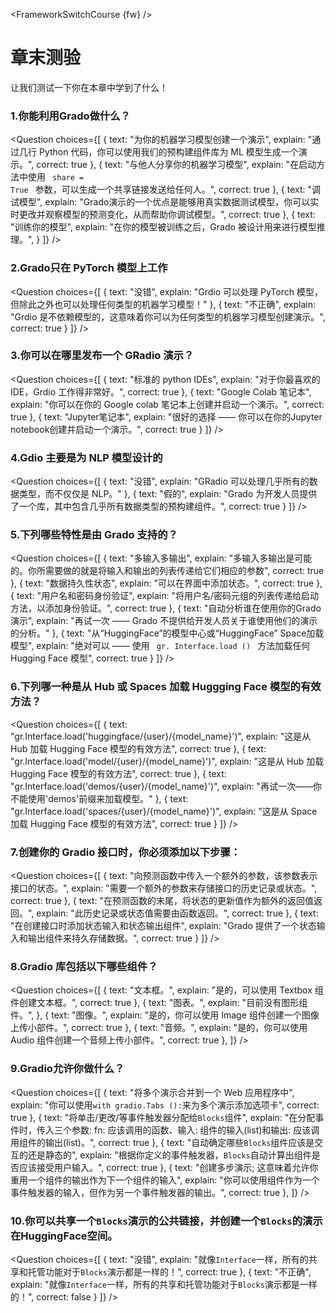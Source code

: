 <FrameworkSwitchCourse {fw} />

<!-- DISABLE-FRONTMATTER-SECTIONS -->

# 章末测验

<CourseFloatingBanner
    chapter={7}
    classNames="absolute z-10 right-0 top-0"
/>

让我们测试一下你在本章中学到了什么！

### 1.你能利用Grado做什么？
<Question
	choices={[
        {
			text: "为你的机器学习模型创建一个演示",
			explain: "通过几行 Python 代码，你可以使用我们的预构建组件库为 ML 模型生成一个演示。",
			correct: true
		},
		{
			text: "与他人分享你的机器学习模型",
			explain: "在启动方法中使用 <code> share = True </code> 参数，可以生成一个共享链接发送给任何人。",
            correct: true
		},
		{
			text: "调试模型",
			explain: "Grado演示的一个优点是能够用真实数据测试模型，你可以实时更改并观察模型的预测变化，从而帮助你调试模型。",
			correct: true
		},
		{
			text: "训练你的模型",
			explain: "在你的模型被训练之后，Grado 被设计用来进行模型推理。",
		}
	]}
/>

### 2.Grado只在 PyTorch 模型上工作
<Question
	choices={[
        {
			text: "没错",
			explain: "Grdio 可以处理 PyTorch 模型，但除此之外也可以处理任何类型的机器学习模型！"
        },
        {
			text: "不正确",
			explain: "Grdio 是不依赖模型的，这意味着你可以为任何类型的机器学习模型创建演示。",
			correct: true
        }
	]}
/>

### 3.你可以在哪里发布一个 GRadio 演示？
<Question
	choices={[
        {
			text: "标准的 python IDEs",
			explain: "对于你最喜欢的 IDE，Grdio 工作得非常好。",
            correct: true
        },
        {
			text: "Google Colab 笔记本",
			explain: "你可以在你的 Google colab 笔记本上创建并启动一个演示。",
			correct: true
        },
        {
			text: "Jupyter笔记本",
			explain: "很好的选择 —— 你可以在你的Jupyter notebook创建并启动一个演示。",
			correct: true
        }
	]}
/>

### 4.Gdio 主要是为 NLP 模型设计的
<Question
	choices={[
        {
			text: "没错",
			explain: "GRadio 可以处理几乎所有的数据类型，而不仅仅是 NLP。"
        },
        {
			text: "假的",
			explain: "Grado 为开发人员提供了一个库，其中包含几乎所有数据类型的预构建组件。",
            correct: true
        }
	]}
/>

### 5.下列哪些特性是由 Grado 支持的？
<Question
	choices={[
        {
			text: "多输入多输出",
			explain: "多输入多输出是可能的。你所需要做的就是将输入和输出的列表传递给它们相应的参数",
            correct: true
        },
        {
			text: "数据持久性状态",
			explain: "可以在界面中添加状态。",
			correct: true
        },
        {
			text: "用户名和密码身份验证",
			explain: "将用户名/密码元组的列表传递给启动方法，以添加身份验证。",
			correct: true
        },
        {
			text: "自动分析谁在使用你的Grado演示",
			explain: "再试一次 —— Grado 不提供给开发人员关于谁使用他们的演示的分析。"
        },
        {
			text: "从“HuggingFace”的模型中心或“HuggingFace” Space加载模型",
			explain: "绝对可以 —— 使用 <code> gr. Interface.load () </code> 方法加载任何 Hugging Face 模型",
			correct: true
        }
	]}
/>

### 6.下列哪一种是从 Hub 或 Spaces 加载 Huggging Face 模型的有效方法？
<Question
	choices={[
        {
			text: "gr.Interface.load('huggingface/{user}/{model_name}')",
			explain: "这是从 Hub 加载 Hugging Face 模型的有效方法",
            correct: true
        },
        {
			text: "gr.Interface.load('model/{user}/{model_name}')",
			explain: "这是从 Hub 加载 Hugging Face 模型的有效方法",
			correct: true
        },
        {
			text: "gr.Interface.load('demos/{user}/{model_name}')",
			explain: "再试一次——你不能使用'demos'前缀来加载模型。"
        },
        {
			text: "gr.Interface.load('spaces/{user}/{model_name}')",
			explain: "这是从 Space 加载 Hugging Face 模型的有效方法",
			correct: true
        }
	]}
/>

### 7.创建你的 Gradio 接口时，你必须添加以下步骤：
<Question
	choices={[
        {
			text: "向预测函数中传入一个额外的参数，该参数表示接口的状态。",
			explain: "需要一个额外的参数来存储接口的历史记录或状态。",
            correct: true
        },
        {
			text: "在预测函数的末尾，将状态的更新值作为额外的返回值返回。",
			explain: "此历史记录或状态值需要由函数返回。",
            correct: true
        },
        {
			text: "在创建接口时添加状态输入和状态输出组件",
			explain: "Grado 提供了一个状态输入和输出组件来持久存储数据。",
            correct: true
        }
	]}
/>

### 8.Gradio 库包括以下哪些组件？
<Question
	choices={[
        {
			text: "文本框。",
			explain: "是的，可以使用 Textbox 组件创建文本框。",
            correct: true
        },
        {
			text: "图表。",
			explain: "目前没有图形组件。",
        },
        {
			text: "图像。",
			explain: "是的，你可以使用 Image 组件创建一个图像上传小部件。",
            correct: true
        },
        {
			text: "音频。",
			explain: "是的，你可以使用 Audio 组件创建一个音频上传小部件。",
            correct: true
        },
	]}
/>

### 9.Gradio允许你做什么？
<Question
	choices={[
        {
			text: "将多个演示合并到一个 Web 应用程序中",
			explain: "你可以使用`with gradio.Tabs ():`来为多个演示添加选项卡",
			correct: true
        },
        {
			text: "将单击/更改/等事件触发器分配给`Blocks`组件",
			explain: "在分配事件时，传入三个参数: fn: 应该调用的函数、输入: 组件的输入(list)和输出: 应该调用组件的输出(list)。",
			correct: true
        },
        {
			text: "自动确定哪些`Blocks`组件应该是交互的还是静态的",
			explain: "根据你定义的事件触发器，`Blocks`自动计算出组件是否应该接受用户输入。",
			correct: true
        },
		 {
			text: "创建多步演示; 这意味着允许你重用一个组件的输出作为下一个组件的输入",
			explain: "你可以使用组件作为一个事件触发器的输入，但作为另一个事件触发器的输出。",
            correct: true
        },
	]}
/>

### 10.你可以共享一个`Blocks`演示的公共链接，并创建一个`Blocks`的演示在HuggingFace空间。
<Question
	choices={[
        {
			text: "没错",
			explain: "就像`Interface`一样，所有的共享和托管功能对于`Blocks`演示都是一样的！",
			correct: true
        },
        {
			text: "不正确",
			explain: "就像`Interface`一样，所有的共享和托管功能对于`Blocks`演示都是一样的！",
			correct: false
        }
	]}
/>